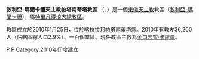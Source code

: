 {{Infobox Roman Catholic diocese
|Roman Catholic Diocese of=敘利亞-瑪蘭卡禮天主教<br>帕塔南蒂塔教區
|Latin name of diocese= Eparchia Pathanamthittensis
|image=
|caption=
|location= [[印度|印度]]
|territory=[[喀拉拉邦|喀拉拉邦]][[帕塔南蒂塔縣|帕塔南蒂塔縣]]
|population=
36,200|rite=[[敘利亞禮|敘利亞禮]]
|eastern church=[[敘利亞-瑪蘭卡禮天主教會|敘利亞-瑪蘭卡禮天主教會]]
|patron=
|province=特里凡得琅
|established= 2010年
|cathedral=[[聖伯多祿主教座堂_(帕塔南蒂塔)|聖伯多祿主教座堂]]
|co-cathedral=
|leadership= 主教
|website=
|pope=
|patriarch=
|metropolitan=
|major archbishop=
|ordinary=金口若望‧卡盧爾
|coadjutor archbishop=
|coadjutor bishop=
|auxiliary=
|emeritus=
}}

'''敘利亞-瑪蘭卡禮天主教帕塔南蒂塔教區''' （{{lang-la|Eparchia Pathanamthittensis}}、{{lang-ml| പത്തനംതിട്ട രൂപത}}）是一個[[東儀天主教|東儀天主教]]教區（[[敘利亞-瑪蘭卡禮天主教會|敘利亞-瑪蘭卡禮]]），屬[[敘利亞-瑪蘭卡禮天主教特里凡得琅大總教區|特里凡得琅大總教區]]。

教區成立於2010年1月25日，位於[[喀拉拉邦|喀拉拉邦]][[帕塔南蒂塔縣|帕塔南蒂塔縣]]。2010年有教友36,200人（佔轄區總人口2.9%）、一百個堂區。現任教區主教為[[金口若望‧卡盧爾|金口若望‧卡盧爾]]。
{{敘利亞-瑪蘭卡禮天主教會教區}}
[[Category:印度天主教教區|P]]
[[Category:敘利亞-瑪蘭卡禮天主教教區|P]]
[[Category:2010年印度建立|Category:2010年印度建立]]